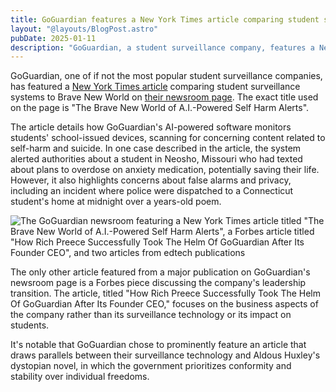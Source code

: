 ```yaml
---
title: GoGuardian features a New York Times article comparing student surveillance systems to Brave New World
layout: "@layouts/BlogPost.astro"
pubDate: 2025-01-11
description: "GoGuardian, a student surveillance company, features a New York Times article comparing student surveillance systems to Brave New World on their press page."
---
```


GoGuardian, one of if not the most popular student surveillance companies, has featured a [New York Times article](https://www.nytimes.com/2024/12/09/health/suicide-monitoring-software-schools.html) comparing student surveillance systems to Brave New World on [their newsroom page](https://www.goguardian.com/newsroom).
The exact title used on the page is "The Brave New World of A.I.-Powered Self Harm Alerts".

The article details how GoGuardian's AI-powered software monitors students' school-issued devices, scanning for concerning content related to self-harm and suicide. In one case described in the article, the system alerted authorities about a student in Neosho, Missouri who had texted about plans to overdose on anxiety medication, potentially saving their life. However, it also highlights concerns about false alarms and privacy, including an incident where police were dispatched to a Connecticut student's home at midnight over a years-old poem.

![The GoGuardian newsroom featuring a New York Times article titled "The Brave New World of A.I.-Powered Self Harm Alerts", a Forbes article titled "How Rich Preece Successfully Took The Helm Of GoGuardian After Its Founder CEO", and two articles from edtech publications](@assets/GoGuardian-Press-Page.png)

The only other article featured from a major publication on GoGuardian's newsroom page is a Forbes piece discussing the company's leadership transition. The article, titled "How Rich Preece Successfully Took The Helm Of GoGuardian After Its Founder CEO," focuses on the business aspects of the company rather than its surveillance technology or its impact on students.

It's notable that GoGuardian chose to prominently feature an article that draws parallels between their surveillance technology and Aldous Huxley's dystopian novel, in which the government prioritizes conformity and stability over individual freedoms.
